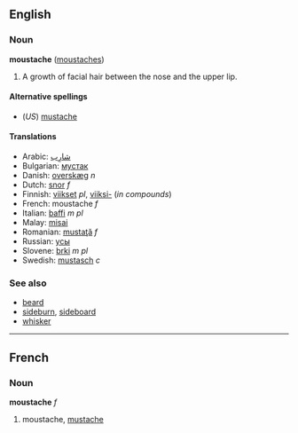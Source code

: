 ==English==
===Noun===
'''moustache''' ([[moustaches]])

#A growth of facial hair between the nose and the upper lip.

====Alternative spellings====
*(''US'') [[mustache]]

====Translations====
*Arabic: [[شارب|شارِب]]
*Bulgarian: [[мустак]]
*Danish: [[overskæg]] ''n''
*Dutch: [[snor]] ''f''
*Finnish: [[viikset]] ''pl'', [[viikset|viiksi-]] (''in compounds'')
*French: moustache ''f''
*Italian: [[baffi]] ''m pl''
*Malay: [[misai]]
*Romanian: [[mustaţă]] ''f''
*Russian: [[усы]]
*Slovene: [[brki]] ''m pl''
*Swedish: [[mustasch]] ''c''

===See also===
*[[beard]]
*[[sideburn]], [[sideboard]]
*[[whisker]]

----

==French==
===Noun===
'''moustache''' ''f''

# moustache, [[mustache]]